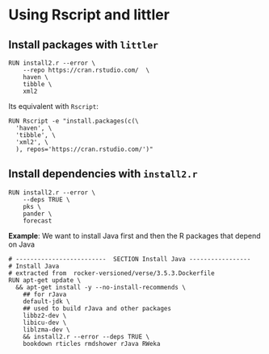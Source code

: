 # Using Rscript and littler


## Install packages with `littler`

```
RUN install2.r --error \
	--repo https://cran.rstudio.com/  \
    haven \
    tibble \
    xml2 
```

Its equivalent with `Rscript`:

```
RUN Rscript -e "install.packages(c(\
  'haven', \
  'tibble', \
  'xml2', \
  ), repos='https://cran.rstudio.com/')"
```





## Install dependencies with `install2.r`



```
RUN install2.r --error \
    --deps TRUE \
    pks \
    pander \
    forecast
```



**Example**: We want to install Java first and then the R packages that depend on Java

```
# -------------------------  SECTION Install Java -----------------
# Install Java
# extracted from  rocker-versioned/verse/3.5.3.Dockerfile 
RUN apt-get update \
  && apt-get install -y --no-install-recommends \
    ## for rJava
    default-jdk \
    ## used to build rJava and other packages
    libbz2-dev \
    libicu-dev \
    liblzma-dev \
    && install2.r --error --deps TRUE \
    bookdown rticles rmdshower rJava RWeka
```

